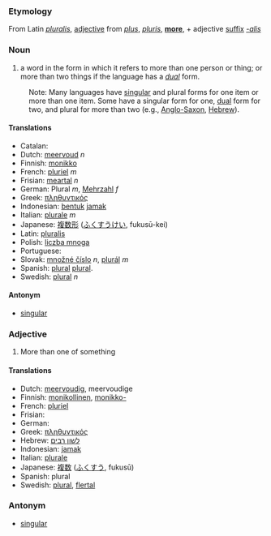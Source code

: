 ===Etymology===
From Latin ''[[pluralis]]'', [[adjective]] from ''[[plus]]'', ''[[pluris]]'', '''[[more]]''', + adjective [[suffix]] ''[[-alis]]''

===Noun===
# a word in the form in which it refers to more than one person or thing; or more than two things if the language has a ''[[dual]]'' form.
:Note:  Many languages have [[singular]] and plural forms for one item or more than one item.  Some have a singular form for one, [[dual]] form for two, and plural for more than two (e.g., [[Anglo-Saxon]], [[Hebrew]]).

====Translations====
*Catalan: [[]] '' ''
*Dutch: [[meervoud]] ''n''
*Finnish: [[monikko]]
*French: [[pluriel]] ''m''
*Frisian: [[meartal]] ''n''
*German: Plural ''m'', [[Mehrzahl]] ''f''
*Greek: [[πληθυντικός]]
*Indonesian: [[bentuk]] [[jamak]]
*Italian: [[plurale]] ''m''
*Japanese: [[複数形]] ([[ふくすうけい]], fukusū-kei)
*Latin: [[pluralis]]
*Polish: [[liczba mnoga]]
*Portuguese: [[]]
*Slovak: [[množné číslo]] ''n'', [[plurál]] ''m''
*Spanish: [[plural]] [[:es:plural|plural]].
*Swedish: [[plural]] ''n''

====Antonym====

*[[singular]]

===Adjective===
# More than one of something

====Translations====
*Dutch: [[meervoudig]], meervoudige
*Finnish: [[monikollinen]], [[monikko-]]
*French: [[pluriel]]
*Frisian: [[]]
*German: [[]]
*Greek: [[πληθυντικός]]
*Hebrew: [[לשון רבים]]
*Indonesian: [[jamak]]
*Italian: [[plurale]]
*Japanese: [[複数]] ([[ふくすう]], fukusū)
*Spanish: plural
*Swedish: [[plural]], [[flertal]]

===Antonym===
*[[singular]]